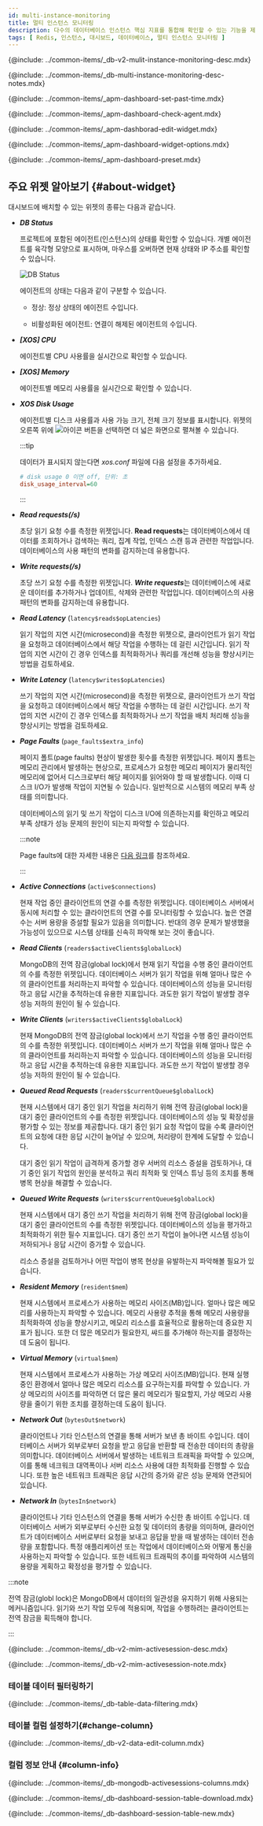 ```yaml
---
id: multi-instance-monitoring
title: 멀티 인스턴스 모니터링
description: 다수의 데이터베이스 인스턴스 핵심 지표를 통합해 확인할 수 있는 기능을 제공합니다.
tags: [ Redis, 인스턴스, 대시보드, 데이터베이스, 멀티 인스턴스 모니터링 ]
---
```


<!-- 개요-->
{@include: ../common-items/_db-v2-mulit-instance-monitoring-desc.mdx} 

<ProdImg img='db-multi-instance.png' desc='멀티 인스턴스 모니터링' />

<!-- Notes-->
{@include: ../common-items/_db-multi-instance-monitoring-desc-notes.mdx} 

<!-- 과거 데이터 조회하기-->
{@include: ../common-items/_apm-dashboard-set-past-time.mdx} 

<!-- 에이전트 확인하기-->
{@include: ../common-items/_apm-dashboard-check-agent.mdx}

<!-- 위젯 편집하기-->
{@include: ../common-items/_apm-dashborad-edit-widget.mdx} 

<!-- 위젯 옵션 이용하기-->
{@include: ../common-items/_apm-dashboard-widget-options.mdx}

<!-- 프리셋-->
{@include: ../common-items/_apm-dashboard-preset.mdx} 

## 주요 위젯 알아보기 {#about-widget}

대시보드에 배치할 수 있는 위젯의 종류는 다음과 같습니다.

* ***DB Status***

  프로젝트에 포함된 에이전트(인스턴스)의 상태를 확인할 수 있습니다. 개별 에이전트를 육각형 모양으로 표시하며, 마우스를 오버하면 현재 상태와 IP 주소를 확인할 수 있습니다.

  ![DB Status](/img/db-dashboard-status-widget.png)

  에이전트의 상태는 다음과 같이 구분할 수 있습니다.

  * <span class='normal'>정상</span>: 정상 상태의 에이전트 수입니다.

  * <span class='mstop'>비활성화된 에이전트</span>: 연결이 해제된 에이전트의 수입니다.

* ***[XOS] CPU***

  에이전트별 CPU 사용률을 실시간으로 확인할 수 있습니다.

* ***[XOS] Memory***

  에이전트별 메모리 사용률을 실시간으로 확인할 수 있습니다.

* ***XOS Disk Usage***

  에이전트별 디스크 사용률과 사용 가능 크기, 전체 크기 정보를 표시합니다. 위젯의 오른쪽 위에 ![아이콘](/img/ico-expander.svg) 버튼을 선택하면 더 넓은 화면으로 펼쳐볼 수 있습니다.

  :::tip

  데이터가 표시되지 않는다면 *xos.conf* 파일에 다음 설정을 추가하세요.

  ```ini title='xos.conf'
  # disk usage 0 이면 off, 단위: 초
  disk_usage_interval=60
  ```

  :::

* ***Read requests(/s)***

  초당 읽기 요청 수를 측정한 위젯입니다. **Read requests**는 데이터베이스에서 데이터를 조회하거나 검색하는 쿼리, 집계 작업, 인덱스 스캔 등과 관련한 작업입니다. 데이터베이스의 사용 패턴의 변화를 감지하는데 유용합니다.

* ***Write requests(/s)***

  초당 쓰기 요청 수를 측정한 위젯입니다. ***Write requests***는 데이터베이스에 새로운 데이터를 추가하거나 업데이트, 삭제와 관련한 작업입니다. 데이터베이스의 사용 패턴의 변화를 감지하는데 유용합니다.

* ***Read Latency*** (`latency$reads$opLatencies`)

  읽기 작업의 지연 시간(microsecond)을 측정한 위젯으로, 클라이언트가 읽기 작업을 요청하고 데이터베이스에서 해당 작업을 수행하는 데 걸린 시간입니다. 읽기 작업의 지연 시간이 긴 경우 인덱스를 최적화하거나 쿼리를 개선해 성능을 향상시키는 방법을 검토하세요.

* ***Write Latency*** (`latency$writes$opLatencies`)

  쓰기 작업의 지연 시간(microsecond)을 측정한 위젯으로, 클라이언트가 쓰기 작업을 요청하고 데이터베이스에서 해당 작업을 수행하는 데 걸린 시간입니다. 쓰기 작업의 지연 시간이 긴 경우 인덱스를 최적화하거나 쓰기 작업을 배치 처리해 성능을 향상시키는 방법을 검토하세요.

* ***Page Faults*** (`page_faults$extra_info`)

  페이지 폴트(page faults) 현상이 발생한 횟수를 측정한 위젯입니다. 페이지 폴트는 메모리 관리에서 발생하는 현상으로, 프로세스가 요청한 메모리 페이지가 물리적인 메모리에 없어서 디스크로부터 해당 페이지를 읽어와야 할 때 발생합니다. 이때 디스크 I/O가 발생해 작업이 지연될 수 있습니다. 일반적으로 시스템의 메모리 부족 상태를 의미합니다.

  데이터베이스의 읽기 및 쓰기 작업이 디스크 I/O에 의존하는지를 확인하고 메모리 부족 상태가 성능 문제의 원인이 되는지 파악할 수 있습니다.

  :::note

  Page faults에 대한 자세한 내용은 [다음 링크](https://www.mongodb.com/docs/v4.0/administration/analyzing-mongodb-performance/#page-faults)를 참조하세요.

  :::

* ***Active Connections*** (`active$connections`)

  현재 작업 중인 클라이언트의 연결 수를 측정한 위젯입니다. 데이터베이스 서버에서 동시에 처리할 수 있는 클라이언트의 연결 수를 모니터링할 수 있습니다. 높은 연결 수는 서버 용량을 증설할 필요가 있음을 의미합니다. 반대의 경우 문제가 발생했을 가능성이 있으므로 시스템 상태를 신속히 파악해 보는 것이 좋습니다.

* ***Read Clients*** (`readers$activeClients$globalLock`)

  MongoDB의 전역 잠금(global lock)에서 현재 읽기 작업을 수행 중인 클라이언트의 수를 측정한 위젯입니다. 데이터베이스 서버가 읽기 작업을 위해 얼마나 많은 수의 클라이언트를 처리하는지 파악할 수 있습니다. 데이터베이스의 성능을 모니터링하고 응답 시간을 추적하는데 유용한 지표입니다. 과도한 읽기 작업이 발생할 경우 성능 저하의 원인이 될 수 있습니다.

* ***Write Clients*** (`writers$activeClients$globalLock`)

  현재 MongoDB의 전역 잠금(global lock)에서 쓰기 작업을 수행 중인 클라이언트의 수를 측정한 위젯입니다. 데이터베이스 서버가 쓰기 작업을 위해 얼마나 많은 수의 클라이언트를 처리하는지 파악할 수 있습니다. 데이터베이스의 성능을 모니터링하고 응답 시간을 추적하는데 유용한 지표입니다. 과도한 쓰기 작업이 발생할 경우 성능 저하의 원인이 될 수 있습니다.

* ***Queued Read Requests*** (`readers$currentQueue$globalLock`)

  현재 시스템에서 대기 중인 읽기 작업을 처리하기 위해 전역 잠금(global lock)을 대기 중인 클라이언트의 수를 측정한 위젯입니다. 데이터베이스의 성능 및 확장성을 평가할 수 있는 정보를 제공합니다. 대기 중인 읽기 요청 작업이 많을 수록 클라이언트의 요청에 대한 응답 시간이 늘어날 수 있으며, 처리량이 한계에 도달할 수 있습니다.

  대기 중인 읽기 작업이 급격하게 증가할 경우 서버의 리소스 증설을 검토하거나, 대기 중인 읽기 작업의 원인을 분석하고 쿼리 최적화 및 인덱스 튜닝 등의 조치를 통해 병목 현상을 해결할 수 있습니다.

* ***Queued Write Requests*** (`writers$currentQueue$globalLock`)

  현재 시스템에서 대기 중인 쓰기 작업을 처리하기 위해 전역 잠금(global lock)을 대기 중인 클라이언트의 수를 측정한 위젯입니다. 데이터베이스의 성능을 평가하고 최적화하기 위한 필수 지표입니다. 대기 중인 쓰기 작업이 늘어나면 시스템 성능이 저하되거나 응답 시간이 증가할 수 있습니다.

  리소스 증설을 검토하거나 어떤 작업이 병목 현상을 유발하는지 파악해볼 필요가 있습니다.

* ***Resident Memory*** (`resident$mem`)

  현재 시스템에서 프로세스가 사용하는 메모리 사이즈(MB)입니다. 얼마나 많은 메모리를 사용하는지 파악할 수 있습니다. 메모리 사용량 추적을 통해 메모리 사용량을 최적화하여 성능을 향상시키고, 메모리 리소스를 효율적으로 활용하는데 중요한 지표가 됩니다. 또한 더 많은 메모리가 필요한지, 쌰드를 추가해야 하는지를 결정하는데 도움이 됩니다.

* ***Virtual Memory*** (`virtual$mem`)

  현재 시스템에서 프로세스가 사용하는 가상 메모리 사이즈(MB)입니다. 현재 실행 중인 환경에서 얼마나 많은 메모리 리소스를 요구하는지를 파악할 수 있습니다. 가상 메모리의 사이즈를 파악하면 더 많은 물리 메모리가 필요할지, 가상 메모리 사용량을 줄이기 위한 조치를 결정하는데 도움이 됩니다.

* ***Network Out*** (`bytesOut$network`)

  클라이언트나 기타 인스턴스의 연결을 통해 서버가 보낸 총 바이트 수입니다. 데이터베이스 서버가 외부로부터 요청을 받고 응답을 반환할 때 전송한 데이터의 총량을 의미합니다. 데이터베이스 서버에서 발생하는 네트워크 트래픽을 파악할 수 있으며, 이를 통해 네크워크 대역폭이나 서버 리소스 사용에 대한 최적화를 진행할 수 있습니다. 또한 높은 네트워크 트래픽은 응답 시간의 증가와 같은 성능 문제와 연관되어 있습니다.

* ***Network In*** (`bytesIn$network`)

  클라이언트나 기타 인스턴스의 연결을 통해 서버가 수신한 총 바이트 수입니다. 데이터베이스 서버가 외부로부터 수신한 요청 및 데이터의 총량을 의미하며, 클라이언트가 데이터베이스 서버로부터 요청을 보내고 응답을 받을 때 발생하는 데이터 전송량을 포함합니다. 특정 애플리케이션 또는 작업에서 데이터베이스와 어떻게 통신을 사용하는지 파악할 수 있습니다. 또한 네트워크 트래픽의 추이를 파악하여 시스템의 용량을 게획하고 확정성을 평가할 수 있습니다.

:::note

전역 잠금(globl lock)은 MongoDB에서 데이터의 일관성을 유지하기 위해 사용되는 메커니즘입니다. 읽기와 쓰기 작업 모두에 적용되며, 작업을 수행하려는 클라이언트는 전역 잠금을 획득해야 합니다.

:::

<!-- Session Table-->
{@include: ../common-items/_db-v2-mim-activesession-desc.mdx} 

{@include: ../common-items/_db-v2-mim-activesession-note.mdx}

### 테이블 데이터 필터링하기

{@include: ../common-items/_db-table-data-filtering.mdx} 

### 테이블 컬럼 설정하기{#change-column}

{@include: ../common-items/_db-v2-data-edit-column.mdx}

### 컬럼 정보 안내 {#column-info}

{@include: ../common-items/_db-mongodb-activesessions-columns.mdx}

<!-- 조회 목록 다운로드하기-->
{@include: ../common-items/_db-dashboard-session-table-download.mdx}

<!-- 새창으로 보기-->
{@include: ../common-items/_db-dashboard-session-table-new.mdx}